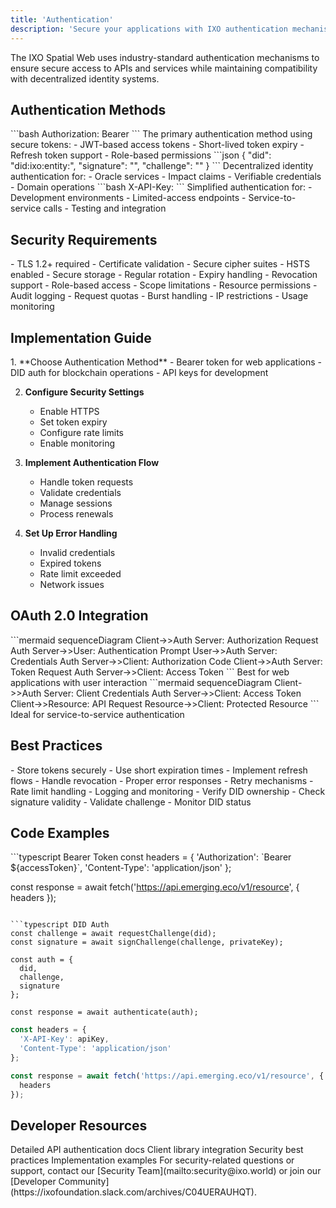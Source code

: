```yaml
---
title: 'Authentication'
description: 'Secure your applications with IXO authentication mechanisms'
---
```


<Note>
  The IXO Spatial Web uses industry-standard authentication mechanisms to ensure secure access to APIs and services while maintaining compatibility with decentralized identity systems.
</Note>

## Authentication Methods

<AccordionGroup>
  <Accordion title="Bearer Token Authentication" icon="key">
    ```bash
    Authorization: Bearer <your_token>
    ```
    The primary authentication method using secure tokens:
    - JWT-based access tokens
    - Short-lived token expiry
    - Refresh token support
    - Role-based permissions
  </Accordion>

  <Accordion title="DID Authentication" icon="fingerprint">
    ```json
    {
      "did": "did:ixo:entity:<did-string>",
      "signature": "<signed-challenge>",
      "challenge": "<challenge-string>"
    }
    ```
    Decentralized identity authentication for:
    - Oracle services
    - Impact claims
    - Verifiable credentials
    - Domain operations
  </Accordion>

  <Accordion title="API Key Authentication" icon="key-skeleton">
    ```bash
    X-API-Key: <your_api_key>
    ```
    Simplified authentication for:
    - Development environments
    - Limited-access endpoints
    - Service-to-service calls
    - Testing and integration
  </Accordion>
</AccordionGroup>

## Security Requirements

<CardGroup>
  <Card title="HTTPS Only" icon="lock">
    - TLS 1.2+ required
    - Certificate validation
    - Secure cipher suites
    - HSTS enabled
  </Card>

  <Card title="Token Management" icon="key">
    - Secure storage
    - Regular rotation
    - Expiry handling
    - Revocation support
  </Card>

  <Card title="Access Control" icon="shield-check">
    - Role-based access
    - Scope limitations
    - Resource permissions
    - Audit logging
  </Card>

  <Card title="Rate Limiting" icon="gauge">
    - Request quotas
    - Burst handling
    - IP restrictions
    - Usage monitoring
  </Card>
</CardGroup>

## Implementation Guide

<Steps>
  1. **Choose Authentication Method**
     - Bearer token for web applications
     - DID auth for blockchain operations
     - API keys for development

  2. **Configure Security Settings**
     - Enable HTTPS
     - Set token expiry
     - Configure rate limits
     - Enable monitoring

  3. **Implement Authentication Flow**
     - Handle token requests
     - Validate credentials
     - Manage sessions
     - Process renewals

  4. **Set Up Error Handling**
     - Invalid credentials
     - Expired tokens
     - Rate limit exceeded
     - Network issues
</Steps>

## OAuth 2.0 Integration

<AccordionGroup>
  <Accordion title="Authorization Code Flow" icon="arrow-right-to-bracket">
    ```mermaid
    sequenceDiagram
      Client->>Auth Server: Authorization Request
      Auth Server->>User: Authentication Prompt
      User->>Auth Server: Credentials
      Auth Server->>Client: Authorization Code
      Client->>Auth Server: Token Request
      Auth Server->>Client: Access Token
    ```
    Best for web applications with user interaction
  </Accordion>

  <Accordion title="Client Credentials Flow" icon="server">
    ```mermaid
    sequenceDiagram
      Client->>Auth Server: Client Credentials
      Auth Server->>Client: Access Token
      Client->>Resource: API Request
      Resource->>Client: Protected Resource
    ```
    Ideal for service-to-service authentication
  </Accordion>
</AccordionGroup>

## Best Practices

<AccordionGroup>
  <Accordion title="Token Security" icon="shield">
    - Store tokens securely
    - Use short expiration times
    - Implement refresh flows
    - Handle revocation
  </Accordion>

  <Accordion title="Error Handling" icon="triangle-exclamation">
    - Proper error responses
    - Retry mechanisms
    - Rate limit handling
    - Logging and monitoring
  </Accordion>

  <Accordion title="DID Authentication" icon="fingerprint">
    - Verify DID ownership
    - Check signature validity
    - Validate challenge
    - Monitor DID status
  </Accordion>
</AccordionGroup>

## Code Examples

<CodeGroup>
  ```typescript Bearer Token
  const headers = {
    'Authorization': `Bearer ${accessToken}`,
    'Content-Type': 'application/json'
  };

  const response = await fetch('https://api.emerging.eco/v1/resource', {
    headers
  });
  ```

  ```typescript DID Auth
  const challenge = await requestChallenge(did);
  const signature = await signChallenge(challenge, privateKey);

  const auth = {
    did,
    challenge,
    signature
  };

  const response = await authenticate(auth);
  ```

  ```typescript API Key
  const headers = {
    'X-API-Key': apiKey,
    'Content-Type': 'application/json'
  };

  const response = await fetch('https://api.emerging.eco/v1/resource', {
    headers
  });
  ```
</CodeGroup>

## Developer Resources

<CardGroup>
  <Card title="API Reference" icon="book" href="/api-reference/authentication">
    Detailed API authentication docs
  </Card>
  
  <Card title="SDK Guide" icon="code" href="/spatial-web-stack/spatial-web-sdks">
    Client library integration
  </Card>
  
  <Card title="Security Guide" icon="shield-check" href="/guides/dev/security">
    Security best practices
  </Card>
  
  <Card title="Examples" icon="lightbulb" href="/guides/dev/examples">
    Implementation examples
  </Card>
</CardGroup>

<Note>
  For security-related questions or support, contact our [Security Team](mailto:security@ixo.world) or join our [Developer Community](https://ixofoundation.slack.com/archives/C04UERAUHQT).
</Note>